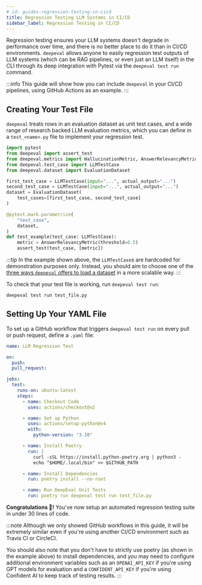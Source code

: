 ```yaml
---
# id: guides-regression-testing-in-cicd
title: Regression Testing LLM Systems in CI/CD
sidebar_label: Regression Testing in CI/CD
---
```


<head>
  <link
    rel="canonical"
    href="https://deepeval.com/guides/guides-regression-testing-in-cicd"
  />
</head>

Regression testing ensures your LLM systems doesn't degrade in performance over time, and there is no better place to do it than in CI/CD environments. `deepeval` allows anyone to easily regression test outputs of LLM systems (which can be RAG pipelines, or even just an LLM itself) in the CLI through its deep integration with Pytest via the `deepeval test run` command.

:::info
This guide will show how you can include `deepeval` in your CI/CD pipelines, using GitHub Actions as an example.
:::

## Creating Your Test File

`deepeval` treats rows in an evaluation dataset as unit test cases, and a wide range of research backed LLM evaluation metrics, which you can define in a `test_<name>.py` file to implement your regression test.

```python title="test_file.py"
import pytest
from deepeval import assert_test
from deepeval.metrics import HallucinationMetric, AnswerRelevancyMetric
from deepeval.test_case import LLMTestCase
from deepeval.dataset import EvaluationDataset

first_test_case = LLMTestCase(input="...", actual_output="...")
second_test_case = LLMTestCase(input="...", actual_output="...")
dataset = EvaluationDataset(
    test_cases=[first_test_case, second_test_case]
)

@pytest.mark.parametrize(
    "test_case",
    dataset,
)
def test_example(test_case: LLMTestCase):
    metric = AnswerRelevancyMetric(threshold=0.5)
    assert_test(test_case, [metric])
```

:::tip
In the example shown above, the `LLMTestCase`s are hardcoded for demonstration purposes only. Instead, you should aim to choose one of the [three ways `deepeval` offers to load a dataset](/docs/evaluation-datasets#load-an-existing-dataset) in a more scalable way.
:::

To check that your test file is working, run `deepeval test run`:

```bash
deepeval test run test_file.py
```

## Setting Up Your YAML File

To set up a GitHub workflow that triggers `deepeval test run` on every pull or push request, define a `.yaml` file:

```yaml title=".github/workflows/regression.yml"
name: LLM Regression Test

on:
  push:
  pull_request:

jobs:
  test:
    runs-on: ubuntu-latest
    steps:
      - name: Checkout Code
        uses: actions/checkout@v2

      - name: Set up Python
        uses: actions/setup-python@v4
        with:
          python-version: "3.10"

      - name: Install Poetry
        run: |
          curl -sSL https://install.python-poetry.org | python3 -
          echo "$HOME/.local/bin" >> $GITHUB_PATH

      - name: Install Dependencies
        run: poetry install --no-root

      - name: Run DeepEval Unit Tests
        run: poetry run deepeval test run test_file.py
```

**Congratulations 🎉!** You've now setup an automated regression testing suite in under 30 lines of code.

:::note
Although we only showed GitHub workflows in this guide, it will be extremely similar even if you're using another CI/CD environment such as Travis CI or CircleCI.

You should also note that you don't have to strictly use poetry (as shown in the example above) to install dependencies, and you may need to configure additional environment variables such as an `OPENAI_API_KEY` if you're using GPT models for evaluation and a `CONFIDENT_API_KEY` if you're using Confident AI to keep track of testing results.
:::
